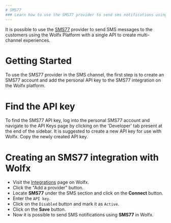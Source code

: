 ```yaml
---
# SMS77
### Learn how to use the SMS77 provider to send sms notifications using Wolfx
---
```


It is possible to use the [SMS77](https://www.sms77.io/en) provider to send SMS messages to the customers using the Wolfx Platform with a single API to create multi-channel experiences.

# Getting Started

To use the SMS77 provider in the SMS channel, the first step is to create an SMS77 account and add the personal API key to the SMS77 integration on the Wolfx platform.

# Find the API key

To find the SMS77 API key, log into the personal SMS77 account and navigate to the API Keys page by clicking on the 'Developer' tab present at the end of the sidebar. It is suggested to create a new API key for use with Wolfx. Copy the newly created API key.

# Creating an SMS77 integration with Wolfx

- Visit the [Integrations](https://web.novu.co/integrations?utm_campaign=docs-sms-sms77) page on Wolfx.
- Click the "Add a provider" button.
- Locate **SMS77** under the SMS section and click on the **Connect** button.
- Enter the `API key`.
- Click on the `Disabled` button and mark it as `Active`.
- Click on the **Save** button.
- Now it is possible to send SMS notifications using **SMS77** in Wolfx.